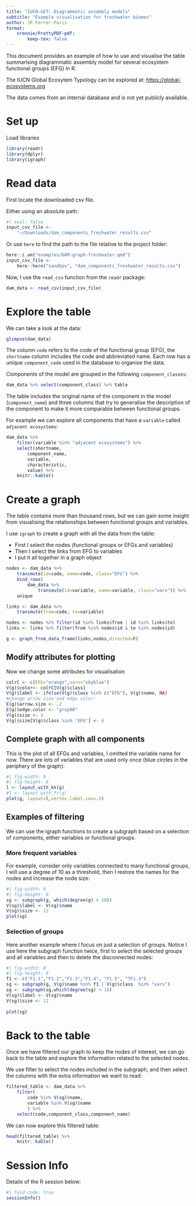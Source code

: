 ```yaml
---
title: "IUCN-GET: Diagrammatic assembly models"
subtitle: "Example visualisation for freshwater biomes"
author: JR Ferrer-Paris
format: 
    nrennie/PrettyPDF-pdf:
        keep-tex: false
---
```


This document provides an example of how to use and visualise the table summarising diagrammatic assembly model for several ecosystem functional groups (EFG) in R. 

The IUCN Global Ecosytem Typology can be explored at: [https://global-ecosystems.org](https://global-ecosystems.org)

The data comes from an internal database and is not yet publicly available. 

# Set up

 Load libraries

```r
library(readr)
library(dplyr)
library(igraph)
```

# Read data 

First locate the downloaded csv file.

Either using an absolute path:
```r
#| eval: false
input_csv_file <- 
    "~/Downloads/dam_components_freshwater_results.csv"
```

Or use `here` to find the path to the file relative to the project folder:

```r
here::i_am("examples/DAM-graph-freshwater.qmd")
input_csv_file <-
    here::here("sandbox", "dam_components_freshwater_results.csv")
```

Now, I use the `read_csv` function from the `readr` package:  

```r
dam_data <- read_csv(input_csv_file)
```

# Explore the table  

We can take a look at the data:
```r
glimpse(dam_data)
```

The column `code` refers to the code of the functional group (EFG), the `shortname` column includes the code and abbreviated name. Each row has a unique `component_code` used in the database to organise the data. 

Components of the model are grouped in the following `component_classes`:

```r
dam_data %>% select(component_class) %>% table
```

The table includes the original name of the component in the model (`component_name`) and three columns that try to generalise the description of the component to make it more comparable between functional groups. 

For example we can explore all components that have a `variable` called `adjacent ecosystems`:

```r
dam_data %>% 
    filter(variable %in% "adjacent ecosystems") %>% 
    select(shortname,
        component_name, 
        variable, 
        characteristic, 
        value) %>%
    knitr::kable()

```

# Create a graph

The table contains more than thousand rows, but we can gain some insight from visualising the relationships between functional groups and variables.

I use `igraph` to create a graph with all the data from the table:

- First I select the nodes (functional groups or EFGs and variables)
- Then I select the links from EFG to variables
- I put it all together in a graph object

```r
nodes <- dam_data %>% 
    transmute(id=code, name=code, class="EFG") %>% 
    bind_rows(
        dam_data %>% 
            transmute(id=variable, name=variable, class="vars")) %>%
    unique

links <- dam_data %>% 
    transmute(from=code, to=variable)

nodes <- nodes %>% filter(id %in% links$from | id %in% links$to)
links <- links %>% filter(from %in% nodes$id & to %in% nodes$id)

g <- graph_from_data_frame(links,nodes,directed=F)

```

## Modify attributes for plotting

Now we change some attributes for visualisation

```r
colrC <- c(EFG="orange",vars="skyblue")
V(g)$color<- colrC[V(g)$class]
V(g)$label <- ifelse(V(g)$class %in% c("EFG"), V(g)$name, NA)
#change arrow size and edge color:
E(g)$arrow.size <- .2
E(g)$edge.color <- "gray80"
V(g)$size <- 3
V(g)$size[V(g)$class %in% "EFG"] <- 6
```

## Complete graph with all components

This is the plot of all EFGs and variables, I omitted the variable name for now. There are lots of variables that are used only once (blue circles in the periphery of the graph):

```r
#| fig-width: 8
#| fig-height: 8
l <- layout_with_kk(g)
#l <- layout_with_fr(g)
plot(g, layout=l,vertex.label.cex=.5)
```

## Examples of filtering 
We can use the igraph functions to create a subgraph based on a selection of components, either variables or functional groups.

### More frequent variables

For example, consider only variables connected to many functional groups, I will use a degree of 10 as a threshold, then I restore the names for the nodes and increase the node size:

```r
#| fig-width: 8
#| fig-height: 8
sg <- subgraph(g, which(degree(g) > 10))
V(sg)$label <- V(sg)$name
V(sg)$size <- 12
plot(sg)
```

### Selection of groups
Here another example where I focus on just a selection of groups. Notice I use here the subgraph function twice, first to select the selected groups and  all variables and then to delete the disconnected nodes: 

```r
#| fig-width: 8
#| fig-height: 8
f1 <- c("F1.1","F1.2","F1.3","F1.4", "F1.5", "TF1.3")
sg <- subgraph(g, V(g)$name %in% f1 | V(g)$class  %in% "vars")
sg <- subgraph(sg,which(degree(sg) > 1))
V(sg)$label <- V(sg)$name
V(sg)$size <- 12
    
plot(sg)
```

# Back to the table

Once we have filtered our graph to keep the nodes of interest, we can go back to the table and explore the information related to the selected nodes.

We use filter to select the nodes included in the subgraph, and then select the columns with the extra information we want to read:

```r
filtered_table <- dam_data %>% 
    filter(
        code %in% V(sg)$name, 
        variable %in% V(sg)$name
        ) %>% 
    select(code,component_class,component_name)
```

We can now explore this filtered table:

```r
head(filtered_table) %>%
    knitr::kable()
```

# Session Info

Details of the R session below:

```r
#| fold-code: true
sessionInfo()
```

